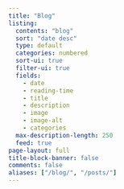 ```yaml
---
title: "Blog"
listing:
  contents: "blog"
  sort: "date desc"
  type: default
  categories: numbered
  sort-ui: true
  filter-ui: true
  fields:
    - date
    - reading-time
    - title
    - description
    - image
    - image-alt
    - categories
  max-description-length: 250
  feed: true
page-layout: full
title-block-banner: false
comments: false
aliases: ["/blog/", "/posts/"]
---
```

